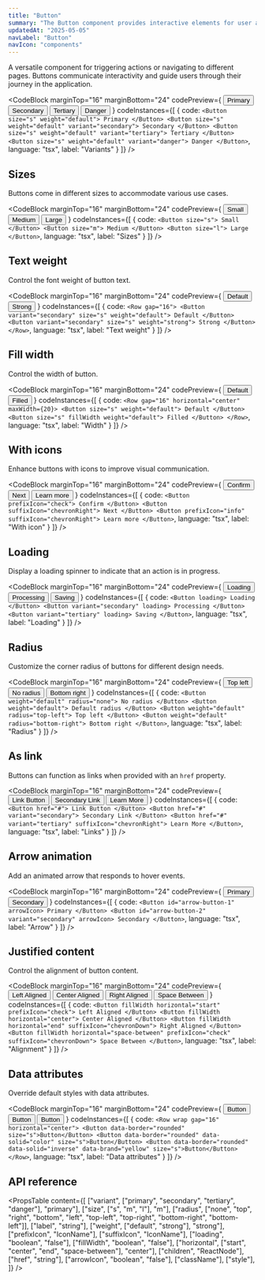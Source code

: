 ```yaml
---
title: "Button"
summary: "The Button component provides interactive elements for user actions with various styles, sizes, and states."
updatedAt: "2025-05-05"
navLabel: "Button"
navIcon: "components"
---
```


A versatile component for triggering actions or navigating to different pages. Buttons communicate interactivity and guide users through their journey in the application.

<CodeBlock
  marginTop="16"
  marginBottom="24"
  codePreview={
    <Row gap="16" horizontal="center">
      <Button size="s" weight="default" prefixIcon="check">Primary</Button>
      <Button size="s" weight="default" variant="secondary" prefixIcon="plus">Secondary</Button>
      <Button size="s" weight="default" variant="tertiary" suffixIcon="chevronDown">Tertiary</Button>
      <Button size="s" weight="default" variant="danger" prefixIcon="danger">Danger</Button>
    </Row>
  }
  codeInstances={[
    {
      code:
`<Button size="s" weight="default">
    Primary
  </Button>
  <Button size="s" weight="default" variant="secondary">
    Secondary
  </Button>
  <Button size="s" weight="default" variant="tertiary">
    Tertiary
  </Button>
  <Button size="s" weight="default" variant="danger">
    Danger
</Button>`,
      language: "tsx",
      label: "Variants"
    }
  ]}
/>

## Sizes

Buttons come in different sizes to accommodate various use cases.

<CodeBlock
  marginTop="16"
  marginBottom="24"
  codePreview={
    <Row gap="16" vertical="center" horizontal="center">
      <Button size="s">Small</Button>
      <Button size="m">Medium</Button>
      <Button size="l">Large</Button>
    </Row>
  }
  codeInstances={[
    {
      code:
`<Button size="s">
    Small
  </Button>
  <Button size="m">
    Medium
  </Button>
  <Button size="l">
    Large
</Button>`,
      language: "tsx",
      label: "Sizes"
    }
  ]}
/>

## Text weight

Control the font weight of button text.

<CodeBlock
  marginTop="16"
  marginBottom="24"
  codePreview={
    <Row gap="16" horizontal="center">
      <Button variant="secondary" size="s" weight="default">Default</Button>
      <Button variant="secondary" size="s" weight="strong">Strong</Button>
    </Row>
  }
  codeInstances={[
    {
      code:
`<Row gap="16">
    <Button variant="secondary" size="s" weight="default">
      Default
    </Button>
    <Button variant="secondary" size="s" weight="strong">
      Strong
    </Button>
</Row>`,
      language: "tsx",
      label: "Text weight"
    }
  ]}
/>

## Fill width

Control the width of button.

<CodeBlock
  marginTop="16"
  marginBottom="24"
  codePreview={
    <Row gap="16" horizontal="center" maxWidth={20}>
      <Button size="s" weight="default">
      Default
      </Button>
      <Button size="s" fillWidth weight="default">
      Filled
      </Button>
    </Row>
  }
  codeInstances={[
    {
      code:
`<Row gap="16" horizontal="center" maxWidth={20}>
    <Button size="s" weight="default">
      Default
    </Button>
    <Button size="s" fillWidth weight="default">
      Filled
    </Button>
</Row>`,
      language: "tsx",
      label: "Width"
    }
  ]}
/>

## With icons

Enhance buttons with icons to improve visual communication.

<CodeBlock
  marginTop="16"
  marginBottom="24"
  codePreview={
    <Row gap="16" horizontal="center">
      <Button prefixIcon="check">Confirm</Button>
      <Button suffixIcon="chevronRight">Next</Button>
      <Button prefixIcon="info" suffixIcon="chevronRight">Learn more</Button>
    </Row>
  }
  codeInstances={[
    {
      code:
`<Button prefixIcon="check">
    Confirm
  </Button>
  <Button suffixIcon="chevronRight">
    Next
  </Button>
  <Button prefixIcon="info" suffixIcon="chevronRight">
    Learn more
</Button>`,
      language: "tsx",
      label: "With icon"
    }
  ]}
/>

## Loading

Display a loading spinner to indicate that an action is in progress.

<CodeBlock
  marginTop="16"
  marginBottom="24"
  codePreview={
    <Row gap="16" horizontal="center">
      <Button weight="default" loading>Loading</Button>
      <Button weight="default" variant="secondary" loading>Processing</Button>
      <Button weight="default" variant="tertiary" loading>Saving</Button>
    </Row>
  }
  codeInstances={[
    {
      code:
`<Button loading>
    Loading
  </Button>
  <Button variant="secondary" loading>
    Processing
  </Button>
  <Button variant="tertiary" loading>
    Saving
</Button>`,
      language: "tsx",
      label: "Loading"
    }
  ]}
/>

## Radius

Customize the corner radius of buttons for different design needs.

<CodeBlock
  marginTop="16"
  marginBottom="24"
  codePreview={
    <Row gap="16" horizontal="center">
      <Button weight="default" radius="top-left">Top left</Button>
      <Button weight="default" radius="none">No radius</Button>
      <Button weight="default" radius="bottom-right">Bottom right</Button>
    </Row>
  }
  codeInstances={[
    {
      code:
`<Button weight="default" radius="none">
    No radius
  </Button>
  <Button weight="default">
    Default radius
  </Button>
  <Button weight="default" radius="top-left">
    Top left
  </Button>
  <Button weight="default" radius="bottom-right">
    Bottom right
</Button>`,
      language: "tsx",
      label: "Radius"
    }
  ]}
/>

## As link

Buttons can function as links when provided with an `href` property.

<CodeBlock
  marginTop="16"
  marginBottom="24"
  codePreview={
    <Row gap="16" horizontal="center">
      <Button href="#">Link Button</Button>
      <Button href="#" variant="secondary">Secondary Link</Button>
      <Button href="#" variant="tertiary" suffixIcon="chevronRight">Learn More</Button>
    </Row>
  }
  codeInstances={[
    {
      code:
`<Button href="#">
    Link Button
  </Button>
  <Button href="#" variant="secondary">
    Secondary Link
  </Button>
  <Button href="#" variant="tertiary" suffixIcon="chevronRight">
    Learn More
</Button>`,
      language: "tsx",
      label: "Links"
    }
  ]}
/>

## Arrow animation

Add an animated arrow that responds to hover events.

<CodeBlock
  marginTop="16"
  marginBottom="24"
  codePreview={
    <Row gap="16" horizontal="center">
      <Button id="arrow-button-1" arrowIcon>Primary</Button>
      <Button id="arrow-button-2" variant="secondary" arrowIcon>Secondary</Button>
    </Row>
  }
  codeInstances={[
    {
      code:
`<Button id="arrow-button-1" arrowIcon>
    Primary
  </Button>
  <Button id="arrow-button-2" variant="secondary" arrowIcon>
    Secondary
</Button>`,
      language: "tsx",
      label: "Arrow"
    }
  ]}
/>

## Justified content

Control the alignment of button content.

<CodeBlock
  marginTop="16"
  marginBottom="24"
  codePreview={
    <Column gap="16" horizontal="center" maxWidth={20}>
      <Button size="s" fillWidth horizontal="start" prefixIcon="check">Left Aligned</Button>
      <Button size="s" fillWidth horizontal="center">Center Aligned</Button>
      <Button size="s" fillWidth horizontal="end" suffixIcon="chevronDown">Right Aligned</Button>
      <Button size="s" fillWidth horizontal="space-between" prefixIcon="check" suffixIcon="chevronDown">Space Between</Button>
    </Column>
  }
  codeInstances={[
    {
      code:
`<Button fillWidth horizontal="start" prefixIcon="check">
    Left Aligned
  </Button>
  <Button fillWidth horizontal="center">
    Center Aligned
  </Button>
  <Button fillWidth horizontal="end" suffixIcon="chevronDown">
    Right Aligned
  </Button>
  <Button fillWidth horizontal="space-between" prefixIcon="check" suffixIcon="chevronDown">
    Space Between
</Button>`,
      language: "tsx",
      label: "Alignment"
    }
  ]}
/>

## Data attributes

Override default styles with data attributes.

<CodeBlock
  marginTop="16"
  marginBottom="24"
  codePreview={
    <Row wrap gap="16" horizontal="center">
      <Button data-border="rounded" size="s">Button</Button>
      <Button data-border="rounded" data-solid="color" size="s">Button</Button>
      <Button data-border="rounded" data-solid="inverse" data-brand="yellow" size="s">Button</Button>
    </Row>
  }
  codeInstances={[
    {
      code:
`<Row wrap gap="16" horizontal="center">
    <Button data-border="rounded" size="s">Button</Button>
    <Button data-border="rounded" data-solid="color" size="s">Button</Button>
    <Button data-border="rounded" data-solid="inverse" data-brand="yellow" size="s">Button</Button>
</Row>`,
      language: "tsx",
      label: "Data attributes"
    }
  ]}
/>

## API reference

<PropsTable
  content={[
    ["variant", ["primary", "secondary", "tertiary", "danger"], "primary"],
    ["size", ["s", "m", "l"], "m"],
    ["radius", ["none", "top", "right", "bottom", "left", "top-left", "top-right", "bottom-right", "bottom-left"]],
    ["label", "string"],
    ["weight", ["default", "strong"], "strong"],
    ["prefixIcon", "IconName"],
    ["suffixIcon", "IconName"],
    ["loading", "boolean", "false"],
    ["fillWidth", "boolean", "false"],
    ["horizontal", ["start", "center", "end", "space-between"], "center"],
    ["children", "ReactNode"],
    ["href", "string"],
    ["arrowIcon", "boolean", "false"],
    ["className"],
    ["style"],
  ]}
/>